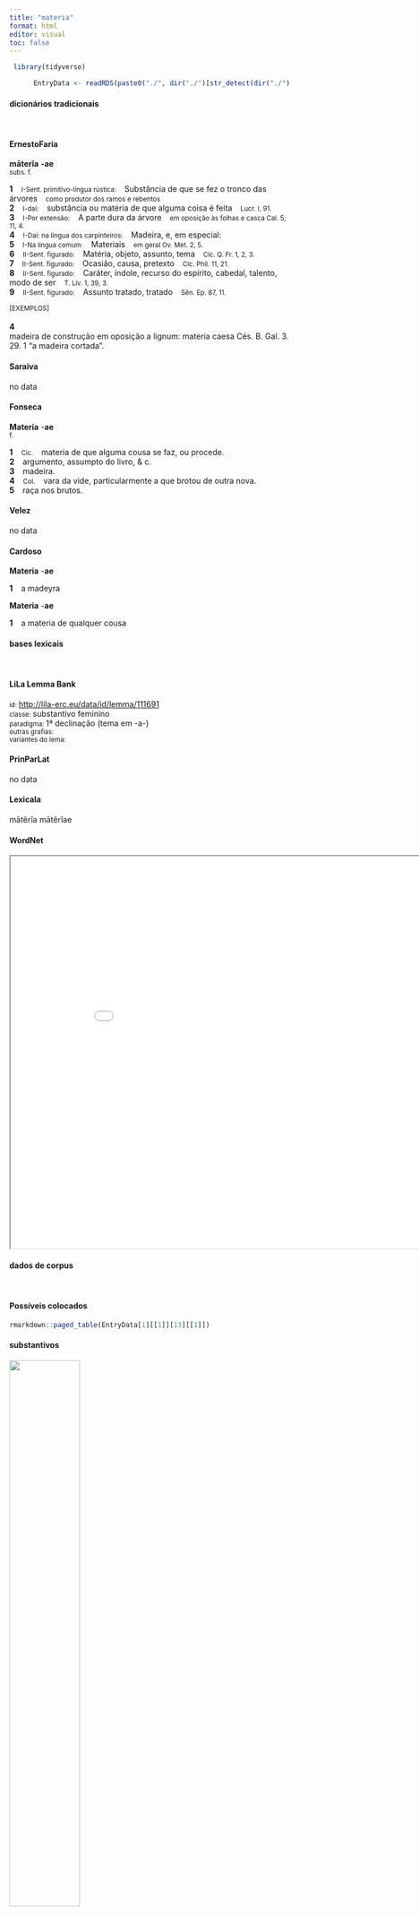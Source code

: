 ```yaml
---
title: "materia"
format: html
editor: visual
toc: false
---
```



```r
 library(tidyverse) 

      EntryData <- readRDS(paste0("./", dir("./")[str_detect(dir("./"), "_xx109-97-116-101-114-105-97xx_.rds")]))

```


#### dicionários tradicionais

&emsp;




::: panel-tabset

#### ErnestoFaria

<b>māterĭa</b> <b>-ae</b> <br> <small>subs. f.</small> <br> <small></small>   <p> <b>1</b> &ensp; <small>I-Sent. primitivo-língua rústica:</small> &ensp; Substância de que se fez o tronco das árvores &ensp; <small>como produtor dos ramos e rebentos</small> <br> <b>2</b> &ensp; <small>I-daí:</small> &ensp; substância ou matéria de que alguma coisa é feita &ensp; <small>Lucr. I, 91.</small> <br> <b>3</b> &ensp; <small>I-Por extensão:</small> &ensp; A parte dura da árvore &ensp; <small>em oposição às folhas e casca Cal. 5, 11, 4.</small> <br> <b>4</b> &ensp; <small>I-Daí: na língua dos carpinteiros:</small> &ensp; Madeira, e, em especial: &ensp; <small></small> <br> <b>5</b> &ensp; <small>I-Na língua comum:</small> &ensp; Materiais &ensp; <small>em geral Ov. Met. 2, 5.</small> <br> <b>6</b> &ensp; <small>II-Sent. figurado:</small> &ensp; Matéria, objeto, assunto, tema &ensp; <small>Cíc. Q. Fr. 1, 2, 3.</small> <br> <b>7</b> &ensp; <small>II-Sent. figurado:</small> &ensp; Ocasião, causa, pretexto &ensp; <small>Cíc. Phil. 11, 21.</small> <br> <b>8</b> &ensp; <small>II-Sent. figurado:</small> &ensp; Caráter, índole, recurso do espírito, cabedal, talento, modo de ser &ensp; <small>T. Lív. 1, 39, 3.</small> <br> <b>9</b> &ensp; <small>II-Sent. figurado:</small> &ensp; Assunto tratado, tratado &ensp; <small>Sên. Ep. 87, 11.</small> </p>   <p><small>[EXEMPLOS]</small><br> <br><b>4</b><br>madeira de construção em oposição a lignum: materia caesa Cés. B. Gal. 3. 29. 1 “a madeira cortada”. </p>




#### Saraiva

no data




#### Fonseca

<b>Materia</b> -<b>ae</b> <br> <small>f.</small>   <p> <b>1</b> &ensp; <small>Cic.</small> &ensp; materia de que alguma cousa se faz, ou procede. <br> <b>2</b> &ensp; argumento, assumpto do livro, & c. <br> <b>3</b> &ensp; madeira. <br> <b>4</b> &ensp; <small>Col.</small> &ensp; vara da vide, particularmente a que brotou de outra nova. <br> <b>5</b> &ensp; raça nos brutos. </p>




#### Velez

no data




#### Cardoso

<b>Materia</b> -<b>ae</b>   <p> <b>1</b> &ensp; a madeyra </p> 
 <b>Materia</b> -<b>ae</b>   <p> <b>1</b> &ensp; a materia de qualquer cousa </p>


:::



#### bases lexicais

&emsp;






::: panel-tabset

#### LiLa Lemma Bank

<small> id: </small> <a href=' http://lila-erc.eu/data/id/lemma/111691 ' target="_blank"> http://lila-erc.eu/data/id/lemma/111691 </a> <br>
<small> classe: </small> substantivo feminino   <br>
<small> paradigma: </small> 1ª declinação (tema em -a-) <br>
<small> outras grafias: </small>  <br>
<small> variantes do lema: </small>  <br>





#### PrinParLat

no data




#### Lexicala

mātĕrĭa 
 mātĕrĭae




#### WordNet

<iframe width='900' height='700' src='Media/Tree__xx109-97-116-101-114-105-97xx__sem_type_lexemes_pt.html'>

</iframe>


:::



#### dados de corpus

&emsp;




::: panel-tabset

#### Possíveis colocados

```r

rmarkdown::paged_table(EntryData[1][[1]][13][[1]])

```


#### substantivos

![](./Media/wordcloud__xx109-97-116-101-114-105-97xx__BY_collocate_scoreSUBST.webp){width=50% fig-alt='This chart plots collocate by scoreSUBST, for the headword materia here are all the values plotted: collocate: hic; scoreSUBST: 0. collocate: is; scoreSUBST: 0'}




#### adjetivos

![](./Media/wordcloud__xx109-97-116-101-114-105-97xx__BY_collocate_scoreADJ.webp){width=50% fig-alt='This chart plots collocate by scoreADJ, for the headword materia here are all the values plotted: collocate: hic; scoreADJ: 0. collocate: is; scoreADJ: 0'}




#### verbos

![](./Media/wordcloud__xx109-97-116-101-114-105-97xx__BY_collocate_scoreVERBO.webp){width=50% fig-alt='This chart plots collocate by scoreVERBO, for the headword materia here are all the values plotted: collocate: hic; scoreVERBO: 0. collocate: is; scoreVERBO: 0'}




#### advérbios

![](./Media/wordcloud__xx109-97-116-101-114-105-97xx__BY_collocate_scoreADV.webp){width=50% fig-alt='This chart plots collocate by scoreADV, for the headword materia here are all the values plotted: collocate: hic; scoreADV: 0. collocate: is; scoreADV: 0'}




#### preposições e conjunções

![](./Media/wordcloud__xx109-97-116-101-114-105-97xx__BY_collocate_scoreFUNC.webp){width=50% fig-alt='This chart plots collocate by scoreFUNC, for the headword materia here are all the values plotted: collocate: hic; scoreFUNC: 0. collocate: is; scoreFUNC: 0'}


:::



::: panel-tabset

#### ExemplosTraduzidos

<p> nosti iam in hac <b>materia</b> sonitus nostros <br> <small> Cic.Att.1.14.4 <br> Já conheces meu tom nesta matéria. <small> [JDD] </small> </small> </p>
; <p> non potest artifex mutare <b>materiam</b> hoc passa est <br> <small> Sen.Prov.5.9 <br> O artesão não pode mudar a matéria. Esta é a condição. <small> [JDD, de outra edição] </small> </small> </p>
; <p> nam et frumentum ex agris cotidie in castra conferebat et quae grauissime adflictae erant naues earum <b>materia</b> atque aere ad reliquas reficiendas utebatur et quae ad eas res erant usui ex continenti comportari iubebat <br> <small> Caes.Gal.4.31.2 <br> Pois tanto acarreava diariamente trigo dos campos para o acampamento, como utilizava a madeira e o bronze daqueles navios que tinham sido gravissimamente golpeados para refazer as restantes e ordenava que fosse transportado do continente oque era de utilidade para essas coisas. <small> [JDD, de outra edição] </small> </small> </p>





#### Frequência por autor

![](./Media/barchart__xx109-97-116-101-114-105-97xx__lemma_BY_author_Frequencies.webp){width=50% fig-alt='This charts plots the frequency of lemma by author_Frequencies. The Tacitus subcorpus registers the highest normalized frequency, with the value of 6.87 and an absolute frequency of 2. The Phaedrus subcorpus follows, with a normalized frequency of 3.04 and an absolute frequency of 2. the subcorpus with the least normalized frequency is Horatius with the normalized value of 0 and an absolute freqeuncy of 0. here are all the values: subcorpus: Caesar ; normalized frequency: 4 ; absolute frequency: 1.51068811843795. subcorpus: Cicero ; normalized frequency: 2 ; absolute frequency: 0.124591961326655. subcorpus: Horatius ; normalized frequency: 0 ; absolute frequency: 0. subcorpus: Ovidius ; normalized frequency: 0 ; absolute frequency: 0. subcorpus: Phaedrus ; normalized frequency: 2 ; absolute frequency: 3.0362835888872. subcorpus: Sallustius ; normalized frequency: 0 ; absolute frequency: 0. subcorpus: Seneca ; normalized frequency: 10 ; absolute frequency: 1.86633321513223. subcorpus: Suetonius ; normalized frequency: 0 ; absolute frequency: 0. subcorpus: Tacitus ; normalized frequency: 2 ; absolute frequency: 6.86577411603158. subcorpus: Vergilius ; normalized frequency: 0 ; absolute frequency: 0. subcorpus: Hieronymus ; normalized frequency: 0 ; absolute frequency: 0'}




#### Frequência por gênero

![](./Media/barchart__xx109-97-116-101-114-105-97xx__lemma_BY_genre_Frequencies.webp){width=50% fig-alt='This charts plots the frequency of lemma by genre_Frequencies. The Poesia.didática subcorpus registers the highest normalized frequency, with the value of 1.7 and an absolute frequency of 2. The Prosa.filosófica subcorpus follows, with a normalized frequency of 1.65 and an absolute frequency of 10. the subcorpus with the least normalized frequency is Poesia.lírica with the normalized value of 0 and an absolute freqeuncy of 0. here are all the values: subcorpus: Prosa.histórica ; normalized frequency: 6 ; absolute frequency: 1.46060030672606. subcorpus: Prosa.filosófica ; normalized frequency: 10 ; absolute frequency: 1.64741931763892. subcorpus: Prosa.oratória ; normalized frequency: 1 ; absolute frequency: 0.0960125968527071. subcorpus: Prosa.epistolográfica ; normalized frequency: 1 ; absolute frequency: 0.264977874347492. subcorpus: Poesia.lírica ; normalized frequency: 0 ; absolute frequency: 0. subcorpus: Poesia.didática ; normalized frequency: 2 ; absolute frequency: 1.69649673424379. subcorpus: Poesia.trágica ; normalized frequency: 0 ; absolute frequency: 0. subcorpus: Poesia.épica ; normalized frequency: 0 ; absolute frequency: 0. subcorpus: Prosa.ficcional ; normalized frequency: 0 ; absolute frequency: 0'}




#### Frequência por século

![](./Media/barchart__xx109-97-116-101-114-105-97xx__lemma_BY_period_Frequencies.webp){width=50% fig-alt='This charts plots the frequency of lemma by period_Frequencies. The II.d.C. subcorpus registers the highest normalized frequency, with the value of 5.24 and an absolute frequency of 2. The I.d.C. subcorpus follows, with a normalized frequency of 1.84 and an absolute frequency of 12. the subcorpus with the least normalized frequency is IV.d.C. with the normalized value of 0 and an absolute freqeuncy of 0. here are all the values: subcorpus: I.a.C. ; normalized frequency: 6 ; absolute frequency: 0.279264603211543. subcorpus: I.d.C. ; normalized frequency: 12 ; absolute frequency: 1.83570445158329. subcorpus: II.d.C. ; normalized frequency: 2 ; absolute frequency: 5.23560209424084. subcorpus: IV.d.C. ; normalized frequency: 0 ; absolute frequency: 0'}


:::

